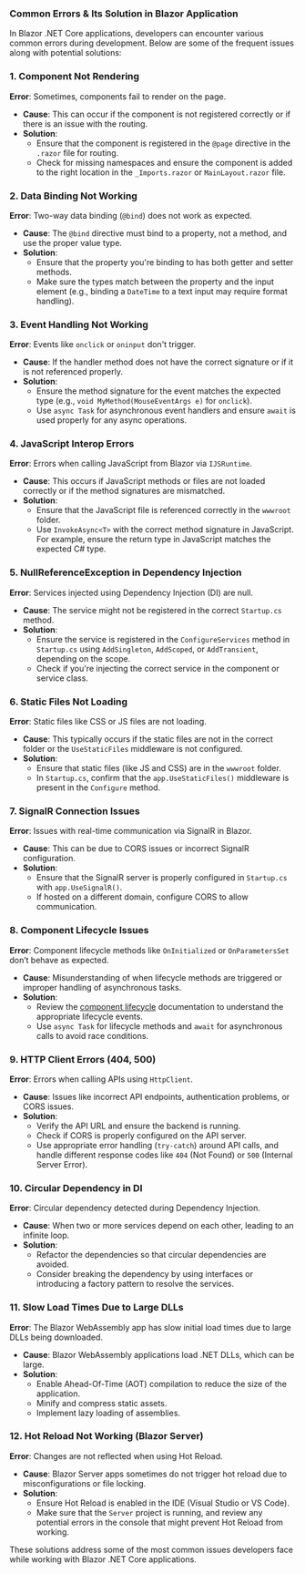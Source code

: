 ### Common Errors & Its Solution in Blazor Application

In Blazor .NET Core applications, developers can encounter various common errors during development. Below are some of the frequent issues along with potential solutions:

### 1. **Component Not Rendering**
   **Error**: Sometimes, components fail to render on the page.
   - **Cause**: This can occur if the component is not registered correctly or if there is an issue with the routing.
   - **Solution**:
     - Ensure that the component is registered in the `@page` directive in the `.razor` file for routing.
     - Check for missing namespaces and ensure the component is added to the right location in the `_Imports.razor` or `MainLayout.razor` file.

### 2. **Data Binding Not Working**
   **Error**: Two-way data binding (`@bind`) does not work as expected.
   - **Cause**: The `@bind` directive must bind to a property, not a method, and use the proper value type.
   - **Solution**:
     - Ensure that the property you're binding to has both getter and setter methods.
     - Make sure the types match between the property and the input element (e.g., binding a `DateTime` to a text input may require format handling).

### 3. **Event Handling Not Working**
   **Error**: Events like `onclick` or `oninput` don't trigger.
   - **Cause**: If the handler method does not have the correct signature or if it is not referenced properly.
   - **Solution**:
     - Ensure the method signature for the event matches the expected type (e.g., `void MyMethod(MouseEventArgs e)` for `onclick`).
     - Use `async Task` for asynchronous event handlers and ensure `await` is used properly for any async operations.

### 4. **JavaScript Interop Errors**
   **Error**: Errors when calling JavaScript from Blazor via `IJSRuntime`.
   - **Cause**: This occurs if JavaScript methods or files are not loaded correctly or if the method signatures are mismatched.
   - **Solution**:
     - Ensure that the JavaScript file is referenced correctly in the `wwwroot` folder.
     - Use `InvokeAsync<T>` with the correct method signature in JavaScript. For example, ensure the return type in JavaScript matches the expected C# type.

### 5. **NullReferenceException in Dependency Injection**
   **Error**: Services injected using Dependency Injection (DI) are null.
   - **Cause**: The service might not be registered in the correct `Startup.cs` method.
   - **Solution**:
     - Ensure the service is registered in the `ConfigureServices` method in `Startup.cs` using `AddSingleton`, `AddScoped`, or `AddTransient`, depending on the scope.
     - Check if you're injecting the correct service in the component or service class.

### 6. **Static Files Not Loading**
   **Error**: Static files like CSS or JS files are not loading.
   - **Cause**: This typically occurs if the static files are not in the correct folder or the `UseStaticFiles` middleware is not configured.
   - **Solution**:
     - Ensure that static files (like JS and CSS) are in the `wwwroot` folder.
     - In `Startup.cs`, confirm that the `app.UseStaticFiles()` middleware is present in the `Configure` method.

### 7. **SignalR Connection Issues**
   **Error**: Issues with real-time communication via SignalR in Blazor.
   - **Cause**: This can be due to CORS issues or incorrect SignalR configuration.
   - **Solution**:
     - Ensure that the SignalR server is properly configured in `Startup.cs` with `app.UseSignalR()`.
     - If hosted on a different domain, configure CORS to allow communication.

### 8. **Component Lifecycle Issues**
   **Error**: Component lifecycle methods like `OnInitialized` or `OnParametersSet` don’t behave as expected.
   - **Cause**: Misunderstanding of when lifecycle methods are triggered or improper handling of asynchronous tasks.
   - **Solution**:
     - Review the [component lifecycle](https://docs.microsoft.com/en-us/aspnet/core/blazor/components/lifecycle?view=aspnetcore-6.0) documentation to understand the appropriate lifecycle events.
     - Use `async Task` for lifecycle methods and `await` for asynchronous calls to avoid race conditions.

### 9. **HTTP Client Errors (404, 500)**
   **Error**: Errors when calling APIs using `HttpClient`.
   - **Cause**: Issues like incorrect API endpoints, authentication problems, or CORS issues.
   - **Solution**:
     - Verify the API URL and ensure the backend is running.
     - Check if CORS is properly configured on the API server.
     - Use appropriate error handling (`try-catch`) around API calls, and handle different response codes like `404` (Not Found) or `500` (Internal Server Error).

### 10. **Circular Dependency in DI**
   **Error**: Circular dependency detected during Dependency Injection.
   - **Cause**: When two or more services depend on each other, leading to an infinite loop.
   - **Solution**:
     - Refactor the dependencies so that circular dependencies are avoided.
     - Consider breaking the dependency by using interfaces or introducing a factory pattern to resolve the services.

### 11. **Slow Load Times Due to Large DLLs**
   **Error**: The Blazor WebAssembly app has slow initial load times due to large DLLs being downloaded.
   - **Cause**: Blazor WebAssembly applications load .NET DLLs, which can be large.
   - **Solution**:
     - Enable Ahead-Of-Time (AOT) compilation to reduce the size of the application.
     - Minify and compress static assets.
     - Implement lazy loading of assemblies.

### 12. **Hot Reload Not Working (Blazor Server)**
   **Error**: Changes are not reflected when using Hot Reload.
   - **Cause**: Blazor Server apps sometimes do not trigger hot reload due to misconfigurations or file locking.
   - **Solution**:
     - Ensure Hot Reload is enabled in the IDE (Visual Studio or VS Code).
     - Make sure that the `Server` project is running, and review any potential errors in the console that might prevent Hot Reload from working.

These solutions address some of the most common issues developers face while working with Blazor .NET Core applications.